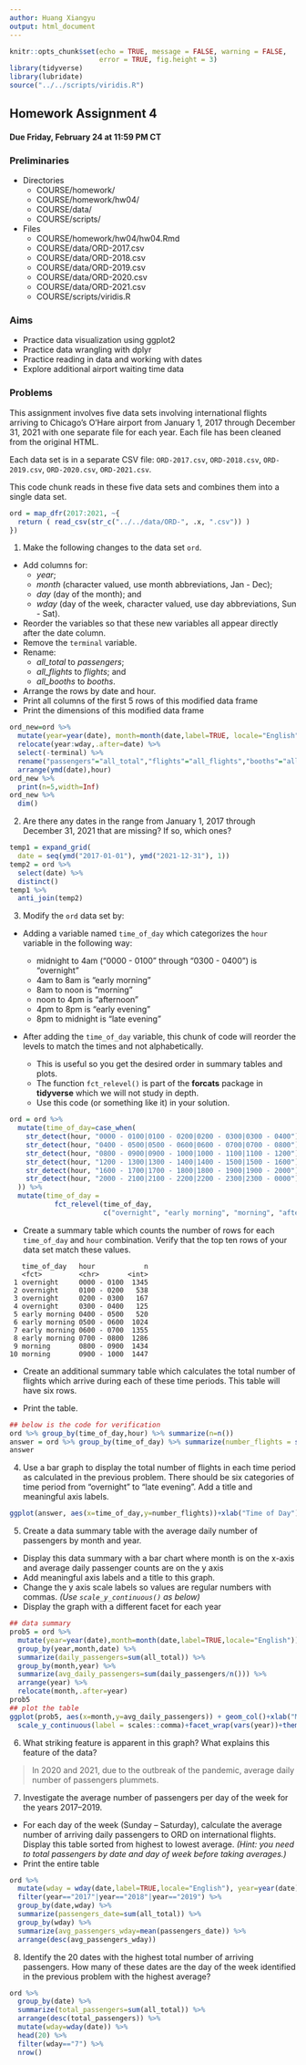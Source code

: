 ---
author: Huang Xiangyu
output: html_document
---

```{r setup, include=FALSE}
knitr::opts_chunk$set(echo = TRUE, message = FALSE, warning = FALSE,
                      error = TRUE, fig.height = 3)
library(tidyverse)
library(lubridate)
source("../../scripts/viridis.R")
```

## Homework Assignment 4

#### Due Friday, February 24 at 11:59 PM CT

### Preliminaries

- Directories
    - COURSE/homework/
    - COURSE/homework/hw04/
    - COURSE/data/
    - COURSE/scripts/
- Files
  - COURSE/homework/hw04/hw04.Rmd
  - COURSE/data/ORD-2017.csv  
  - COURSE/data/ORD-2018.csv  
  - COURSE/data/ORD-2019.csv  
  - COURSE/data/ORD-2020.csv  
  - COURSE/data/ORD-2021.csv 
  - COURSE/scripts/viridis.R

### Aims

- Practice data visualization using ggplot2  
- Practice data wrangling with dplyr   
- Practice reading in data and working with dates  
- Explore additional airport waiting time data



### Problems

This assignment involves five data sets involving international flights arriving to Chicago's O'Hare airport from January 1, 2017 through December 31, 2021
with one separate file for each year.
Each file has been cleaned from the original HTML.

Each data set is in a separate CSV file:
`ORD-2017.csv`, `ORD-2018.csv`, `ORD-2019.csv`, `ORD-2020.csv`, `ORD-2021.csv`.

This code chunk reads in these five data sets and combines them into a single data set.

```{r}
ord = map_dfr(2017:2021, ~{
  return ( read_csv(str_c("../../data/ORD-", .x, ".csv")) )
})
```

  1. Make the following changes to the data set `ord`.

- Add columns for:
  - *year*;
  - *month* (character valued, use month abbreviations, Jan - Dec);
  - *day* (day of the month); and
  - *wday* (day of the week, character valued, use day abbreviations, Sun - Sat).  
- Reorder the variables so that these new variables all appear directly after the date column.  
- Remove the `terminal` variable.  
- Rename:
  - *all_total* to *passengers*;
  - *all_flights* to *flights*; and
  - *all_booths* to *booths*.  
- Arrange the rows by date and hour.  
- Print all columns of the first 5 rows of this modified data frame
- Print the dimensions of this modified data frame

```{r}
ord_new=ord %>% 
  mutate(year=year(date), month=month(date,label=TRUE, locale="English"), day=day(date),wday=wday(date,label=TRUE,locale="English")) %>%
  relocate(year:wday,.after=date) %>% 
  select(-terminal) %>% 
  rename("passengers"="all_total","flights"="all_flights","booths"="all_booths") %>% 
  arrange(ymd(date),hour)
ord_new %>% 
  print(n=5,width=Inf)
ord_new %>% 
  dim()
```




  2. Are there any dates in the range from January 1, 2017 through December 31, 2021 that are missing? If so, which ones?

```{r}

temp1 = expand_grid(
  date = seq(ymd("2017-01-01"), ymd("2021-12-31"), 1))
temp2 = ord %>% 
  select(date) %>% 
  distinct()
temp1 %>% 
  anti_join(temp2)
```







  3. Modify the `ord` data set by:

- Adding a variable named `time_of_day` which categorizes the `hour` variable in the following way:

  - midnight to 4am ("0000 - 0100" through "0300 - 0400") is "overnight"
  - 4am to 8am is "early morning"
  - 8am to noon is "morning"
  - noon to 4pm is "afternoon"
  - 4pm to 8pm is "early evening"
  - 8pm to midnight is "late evening"
  
- After adding the `time_of_day` variable, this chunk of code will reorder the levels to match the times and not alphabetically.
  - This is useful so you get the desired order in summary tables and plots.
  - The function `fct_relevel()` is part of the **forcats** package in **tidyverse** which we will not study in depth.
  - Use this code (or something like it) in your solution.
  

```{r}

ord = ord %>% 
  mutate(time_of_day=case_when(
    str_detect(hour, "0000 - 0100|0100 - 0200|0200 - 0300|0300 - 0400")~"overnight",
    str_detect(hour, "0400 - 0500|0500 - 0600|0600 - 0700|0700 - 0800")~"early morning",
    str_detect(hour, "0800 - 0900|0900 - 1000|1000 - 1100|1100 - 1200")~"morning",
    str_detect(hour, "1200 - 1300|1300 - 1400|1400 - 1500|1500 - 1600")~"afternoon",
    str_detect(hour, "1600 - 1700|1700 - 1800|1800 - 1900|1900 - 2000")~"early evening",
    str_detect(hour, "2000 - 2100|2100 - 2200|2200 - 2300|2300 - 0000")~"late evening",
  )) %>% 
  mutate(time_of_day = 
           fct_relevel(time_of_day,
                       c("overnight", "early morning", "morning", "afternoon", "early evening", "late evening")))
```

- Create a summary table which counts the number of rows for each `time_of_day` and `hour` combination. Verify that the top ten rows of your data set match these values.

```
   time_of_day   hour            n
   <fct>         <chr>       <int>
 1 overnight     0000 - 0100  1345
 2 overnight     0100 - 0200   538
 3 overnight     0200 - 0300   167
 4 overnight     0300 - 0400   125
 5 early morning 0400 - 0500   520
 6 early morning 0500 - 0600  1024
 7 early morning 0600 - 0700  1355
 8 early morning 0700 - 0800  1286
 9 morning       0800 - 0900  1434
10 morning       0900 - 1000  1447
```

- Create an additional summary table which calculates the total number of flights which arrive during each of these time periods. This table will have six rows.

- Print the table.

```{r}
## below is the code for verification
ord %>% group_by(time_of_day,hour) %>% summarize(n=n())
answer = ord %>% group_by(time_of_day) %>% summarize(number_flights = sum(all_flights))
answer
```




  4. Use a bar graph to display the total number of flights in each time period as calculated in the previous problem. There should be six categories of time period from "overnight" to "late evening".
Add a title and meaningful axis labels.  

```{r}
ggplot(answer, aes(x=time_of_day,y=number_flights))+xlab("Time of Day")+ylab("Number of Flights")+ggtitle("Number of Flights in Each Time Period at Chicago O'Hare Int'l Airport")+geom_col()
```





  5. Create a data summary table with the average daily number of passengers by month and year.
  
- Display this data summary with a bar chart where month is on the x-axis and average daily passenger counts are on the y axis 
- Add meaningful axis labels and a title to this graph.  
- Change the y axis scale labels so values are regular numbers with commas. *(Use `scale_y_continuous()` as below)*
- Display the graph with a different facet for each year



```{r, fig.height = 6}
## data summary
prob5 = ord %>% 
  mutate(year=year(date),month=month(date,label=TRUE,locale="English")) %>% 
  group_by(year,month,date) %>% 
  summarize(daily_passengers=sum(all_total)) %>% 
  group_by(month,year) %>% 
  summarize(avg_daily_passengers=sum(daily_passengers/n())) %>% 
  arrange(year) %>% 
  relocate(month,.after=year)
prob5
## plot the table  
ggplot(prob5, aes(x=month,y=avg_daily_passengers)) + geom_col()+xlab("Month")+ylab("Average Daily Passengers")+ggtitle("Average Daily Passengers in each month in each year at ORD")+
  scale_y_continuous(label = scales::comma)+facet_wrap(vars(year))+theme(axis.text.x = element_text(angle = 90, vjust = 0.5, hjust=1))
```




  6. What striking feature is apparent in this graph?
What explains this feature of the data?

> In 2020 and 2021, due to the outbreak of the pandemic, average daily number of passengers plummets.



  7. Investigate the average number of passengers per day of the week for the years 2017--2019.

- For each day of the week (Sunday -- Saturday), calculate the average number of arriving daily passengers to ORD on international flights. Display this table sorted from highest to lowest average.
*(Hint: you need to total passengers by date and day of week before taking averages.)*
- Print the entire table

```{r}
ord %>%  
  mutate(wday = wday(date,label=TRUE,locale="English"), year=year(date)) %>% 
  filter(year=="2017"|year=="2018"|year=="2019") %>% 
  group_by(date,wday) %>% 
  summarize(passengers_date=sum(all_total)) %>% 
  group_by(wday) %>% 
  summarize(avg_passengers_wday=mean(passengers_date)) %>% 
  arrange(desc(avg_passengers_wday))
```





  8. Identify the 20 dates with the highest total number of arriving passengers.
How many of these dates are the day of the week identified in the previous problem with the highest average?

```{r}
ord %>% 
  group_by(date) %>% 
  summarize(total_passengers=sum(all_total)) %>% 
  arrange(desc(total_passengers)) %>% 
  mutate(wday=wday(date)) %>% 
  head(20) %>% 
  filter(wday=="7") %>% 
  nrow()
```

